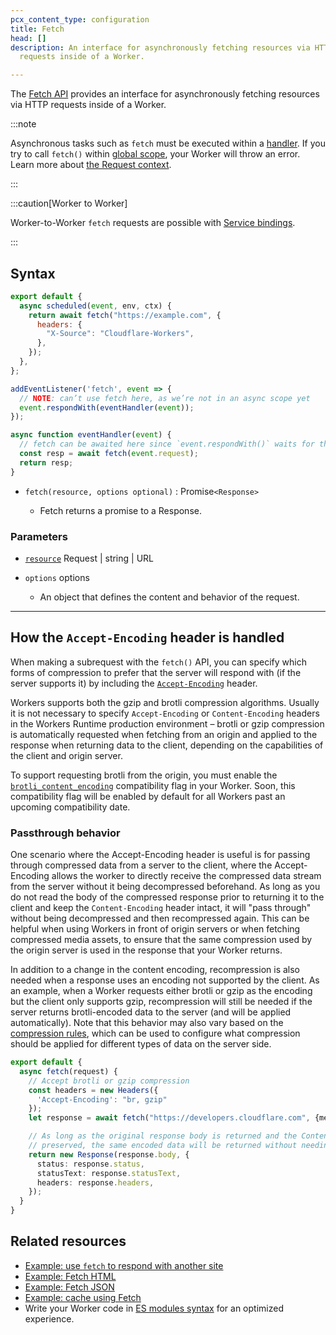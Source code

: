 ```yaml
---
pcx_content_type: configuration
title: Fetch
head: []
description: An interface for asynchronously fetching resources via HTTP
  requests inside of a Worker.

---
```



The [Fetch API](https://developer.mozilla.org/en-US/docs/Web/API/Fetch_API) provides an interface for asynchronously fetching resources via HTTP requests inside of a Worker.

:::note


Asynchronous tasks such as `fetch` must be executed within a [handler](/workers/runtime-apis/handlers/). If you try to call `fetch()` within [global scope](https://developer.mozilla.org/en-US/docs/Glossary/Global_scope), your Worker will throw an error. Learn more about [the Request context](/workers/runtime-apis/request/#the-request-context).


:::

:::caution[Worker to Worker]


Worker-to-Worker `fetch` requests are possible with [Service bindings](/workers/runtime-apis/bindings/service-bindings/).


:::

## Syntax

<Tabs> <TabItem label="Module Worker" icon="seti:javascript">

```js null {3-7}
export default {
  async scheduled(event, env, ctx) {
    return await fetch("https://example.com", {
      headers: {
        "X-Source": "Cloudflare-Workers",
      },
    });
  },
};
```

</TabItem> <TabItem label="Service Worker" icon="seti:javascript">

```js null {8}
addEventListener('fetch', event => {
  // NOTE: can’t use fetch here, as we’re not in an async scope yet
  event.respondWith(eventHandler(event));
});

async function eventHandler(event) {
  // fetch can be awaited here since `event.respondWith()` waits for the Promise it receives to settle
  const resp = await fetch(event.request);
  return resp;
}
```

</TabItem> </Tabs>



* <code>fetch(resource, options optional)</code> : Promise`<Response>`

  * Fetch returns a promise to a Response.



### Parameters



* [`resource`](https://developer.mozilla.org/en-US/docs/Web/API/fetch#resource) Request | string | URL

* `options` options
  * An object that defines the content and behavior of the request.



***

## How the `Accept-Encoding` header is handled

When making a subrequest with the `fetch()` API, you can specify which forms of compression to prefer that the server will respond with (if the server supports it) by including the [`Accept-Encoding`](https://developer.mozilla.org/en-US/docs/Web/HTTP/Headers/Accept-Encoding) header.

Workers supports both the gzip and brotli compression algorithms. Usually it is not necessary to specify `Accept-Encoding` or `Content-Encoding` headers in the Workers Runtime production environment – brotli or gzip compression is automatically requested when fetching from an origin and applied to the response when returning data to the client, depending on the capabilities of the client and origin server.

To support requesting brotli from the origin, you must enable the [`brotli_content_encoding`](/workers/configuration/compatibility-flags/#brotli-content-encoding-support) compatibility flag in your Worker. Soon, this compatibility flag will be enabled by default for all Workers past an upcoming compatibility date.

### Passthrough behavior

One scenario where the Accept-Encoding header is useful is for passing through compressed data from a server to the client, where the Accept-Encoding allows the worker to directly receive the compressed data stream from the server without it being decompressed beforehand. As long as you do not read the body of the compressed response prior to returning it to the client and keep the `Content-Encoding` header intact, it will "pass through" without being decompressed and then recompressed again. This can be helpful when using Workers in front of origin servers or when fetching compressed media assets, to ensure that the same compression used by the origin server is used in the response that your Worker returns.

In addition to a change in the content encoding, recompression is also needed when a response uses an encoding not supported by the client. As an example, when a Worker requests either brotli or gzip as the encoding but the client only supports gzip, recompression will still be needed if the server returns brotli-encoded data to the server (and will be applied automatically). Note that this behavior may also vary based on the [compression rules](/rules/compression-rules/), which can be used to configure what compression should be applied for different types of data on the server side.

```typescript
export default {
  async fetch(request) {
    // Accept brotli or gzip compression
    const headers = new Headers({
      'Accept-Encoding': "br, gzip"
    });
    let response = await fetch("https://developers.cloudflare.com", {method: "GET", headers});

    // As long as the original response body is returned and the Content-Encoding header is
    // preserved, the same encoded data will be returned without needing to be compressed again.
    return new Response(response.body, {
      status: response.status,
      statusText: response.statusText,
      headers: response.headers,
    });
  }
}
```

## Related resources

* [Example: use `fetch` to respond with another site](/workers/examples/respond-with-another-site/)
* [Example: Fetch HTML](/workers/examples/fetch-html/)
* [Example: Fetch JSON](/workers/examples/fetch-json/)
* [Example: cache using Fetch](/workers/examples/cache-using-fetch/)
* Write your Worker code in [ES modules syntax](/workers/reference/migrate-to-module-workers/) for an optimized experience.
